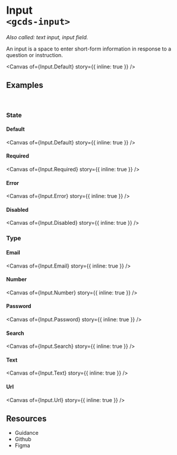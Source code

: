 
<Meta of={Input} name="Overview" />

# Input<br/>`<gcds-input>`

_Also called: text input, input field._

An input is a space to enter short-form information in response to a question or instruction.

<Canvas
  of={Input.Default}
  story={{ inline: true }}
/>

## Examples
<br/>

### State

#### Default

<Canvas
  of={Input.Default}
  story={{ inline: true }}
/>

#### Required

<Canvas
  of={Input.Required}
  story={{ inline: true }}
/>


#### Error

<Canvas
  of={Input.Error}
  story={{ inline: true }}
/>

#### Disabled

<Canvas
  of={Input.Disabled}
  story={{ inline: true }}
/>

### Type

#### Email

<Canvas
  of={Input.Email}
  story={{ inline: true }}
/>

#### Number

<Canvas
  of={Input.Number}
  story={{ inline: true }}
/>

#### Password

<Canvas
  of={Input.Password}
  story={{ inline: true }}
/>

#### Search

<Canvas
  of={Input.Search}
  story={{ inline: true }}
/>

#### Text

<Canvas
  of={Input.Text}
  story={{ inline: true }}
/>

#### Url

<Canvas
  of={Input.Url}
  story={{ inline: true }}
/>

## Resources

<ul>
  <li>
    <gcds-button type="link" button-style="text-only" href="https://design-system.alpha.canada.ca/en/components/Input/" target="_blank">Guidance</gcds-button>
  </li>
  <li>
    <gcds-button type="link" button-style="text-only" href="https://github.com/cds-snc/gcds-components/tree/main/packages/web/src/components/gcds-input" target="_blank">Github</gcds-button>
  </li>
  <li>
    <gcds-button type="link" button-style="text-only" href="https://www.figma.com/file/mh2maMG2NBtk41k1O1UGHV/Canadian-Digital-Service%E2%80%A8---GC-Design-System?type=design&node-id=855-2811&mode=design&t=Uh3QQccqF8jOzbFR-0" target="_blank">Figma</gcds-button>
  </li>
</ul>
